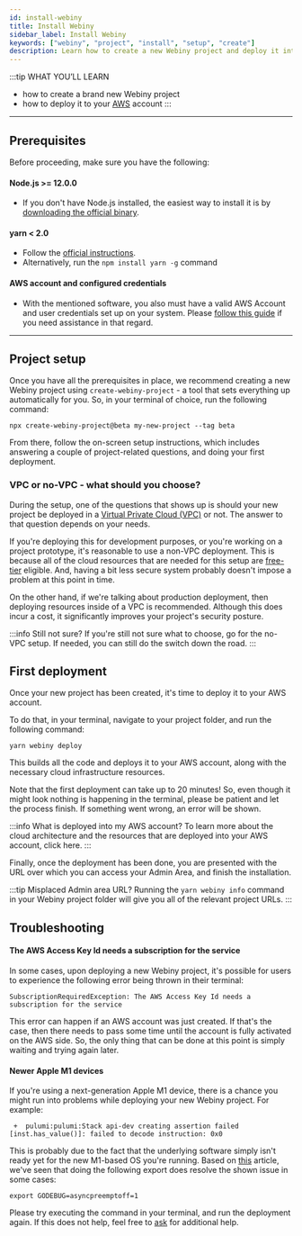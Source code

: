 ```yaml
---
id: install-webiny
title: Install Webiny
sidebar_label: Install Webiny
keywords: ["webiny", "project", "install", "setup", "create"]
description: Learn how to create a new Webiny project and deploy it into your AWS account.
---
```



:::tip WHAT YOU’LL LEARN
- how to create a brand new Webiny project
- how to deploy it to your [AWS](https://aws.amazon.com/) account
:::

---

## Prerequisites

Before proceeding, make sure you have the following:

#### Node.js >= 12.0.0

- If you don't have Node.js installed, the easiest way to install it is by [downloading the official binary](https://nodejs.org/en/).

#### yarn < 2.0

- Follow the [official instructions](https://yarnpkg.com/en/docs/install).
- Alternatively, run the `npm install yarn -g` command

#### AWS account and configured credentials

- With the mentioned software, you also must have a valid AWS Account and user credentials set up on your system. Please [follow this guide](/docs/how-to-guides/deployment/configure-aws-credentials) if you need assistance in that regard.

---

## Project setup

Once you have all the prerequisites in place, we recommend creating a new Webiny project using `create-webiny-project` - a tool that sets everything up automatically for you. So, in your terminal of choice, run the following command:

```
npx create-webiny-project@beta my-new-project --tag beta
```

From there, follow the on-screen setup instructions, which includes answering a couple of project-related questions, and doing your first deployment.

### VPC or no-VPC - what should you choose?

During the setup, one of the questions that shows up is should your new project be deployed in a [Virtual Private Cloud (VPC)](https://aws.amazon.com/vpc/) or not. The answer to that question depends on your needs.

If you're deploying this for development purposes, or you're working on a project prototype, it's reasonable to use a non-VPC deployment. This is because all of the cloud resources that are needed for this setup are [free-tier](https://aws.amazon.com/free/) eligible. And, having a bit less secure system probably doesn't impose a problem at this point in time.

On the other hand, if we're talking about production deployment, then deploying resources inside of a VPC is recommended. Although this does incur a cost, it significantly improves your project's security posture.

:::info Still not sure?
If you're still not sure what to choose, go for the no-VPC setup. If needed, you can still do the switch down the road.
:::

## First deployment

Once your new project has been created, it's time to deploy it to your AWS account.

To do that, in your terminal, navigate to your project folder, and run the following command:

```
yarn webiny deploy
```

This builds all the code and deploys it to your AWS account, along with the necessary cloud infrastructure resources.

Note that the first deployment can take up to 20 minutes! So, even though it might look nothing is happening in the terminal, please be patient and let the process finish. If something went wrong, an error will be shown.

:::info What is deployed into my AWS account?
To learn more about the cloud architecture and the resources that are deployed into your AWS account, click here.
:::

Finally, once the deployment has been done, you are presented with the URL over which you can access your Admin Area, and finish the installation.

:::tip Misplaced Admin area URL?
Running the `yarn webiny info` command in your Webiny project folder will give you all of the relevant project URLs.
:::

## Troubleshooting

#### The AWS Access Key Id needs a subscription for the service

In some cases, upon deploying a new Webiny project, it's possible for users to experience the following error being thrown in their terminal:

```
SubscriptionRequiredException: The AWS Access Key Id needs a subscription for the service
```

This error can happen if an AWS account was just created. If that's the case, then there needs to pass some time until the account is fully activated on the AWS side. So, the only thing that can be done at this point is simply waiting and trying again later.

#### Newer Apple M1 devices

If you're using a next-generation Apple M1 device, there is a chance you might run into problems while deploying your new Webiny project. For example:

```
 +  pulumi:pulumi:Stack api-dev creating assertion failed [inst.has_value()]: failed to decode instruction: 0x0
```

This is probably due to the fact that the underlying software simply isn't ready yet for the new M1-based OS you're running. Based on [this](https://github.com/hashicorp/terraform/issues/27350) article, we've seen that doing the following export does resolve the shown issue in some cases:

```
export GODEBUG=asyncpreemptoff=1
```

Please try executing the command in your terminal, and run the deployment again. If this does not help, feel free to [ask](https://www.webiny.com/slack) for additional help.
